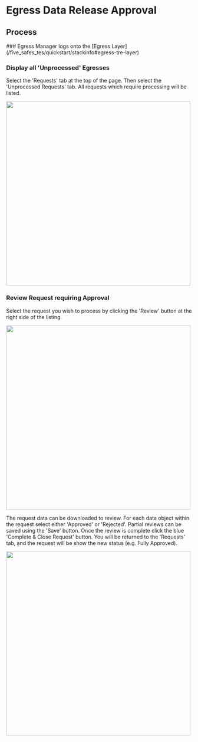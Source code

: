 
# Egress Data Release Approval

## Process

<Steps>
### Egress Manager logs onto the [Egress Layer](/five_safes_tes/quickstart/stackinfo#egress-tre-layer)

### Display all 'Unprocessed' Egresses

Select the 'Requests' tab at the top of the page.
Then select the 'Unprocessed Requests' tab.
All requests which require processing will be listed.

<img src="/images/Egress_UnprocessedEgresses.png" width="500"></img>

### Review Request requiring Approval

Select the request you wish to process by
clicking the 'Review' button at the right side of the listing.

<img src="/images/Egress_RequestReview.png" width="500"></img>

The request data can be downloaded to review.
For each data object within the request select either 'Approved' or 'Rejected'.
Partial reviews can be saved using the 'Save' button.
Once the review is complete click the blue 'Complete & Close Request' button.
You will be returned to the 'Requests' tab,
and the request will be show the new status (e.g. Fully Approved).

<img src="/images/Egress_RequestsApproved.png" width="500"></img>

</Steps>
